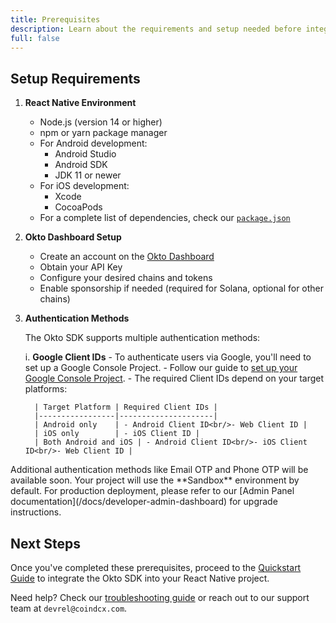 ```yaml
---
title: Prerequisites
description: Learn about the requirements and setup needed before integrating the Okto SDK into your React Native app.
full: false
---
```



## Setup Requirements

1. **React Native Environment**
   - Node.js (version 14 or higher)
   - npm or yarn package manager
   - For Android development:
     - Android Studio
     - Android SDK
     - JDK 11 or newer
   - For iOS development:
     - Xcode
     - CocoaPods
   - For a complete list of dependencies, check our [`package.json`](https://github.com/okto-hq/okto-sdkv2-react-native-template-app)

2. **Okto Dashboard Setup**
   - Create an account on the [Okto Dashboard](https://dashboard.okto.tech/)
   - Obtain your API Key
   - Configure your desired chains and tokens
   - Enable sponsorship if needed (required for Solana, optional for other chains)

3. **Authentication Methods**

   The Okto SDK supports multiple authentication methods:

      i. **Google Client IDs**
         - To authenticate users via Google, you'll need to set up a Google Console Project.
         - Follow our guide to [set up your Google Console Project](/docs/react-native-sdk/authenticate-users/google-oauth/google-console-setup-android).
         - The required Client IDs depend on your target platforms:

         | Target Platform | Required Client IDs |
         |-----------------|---------------------|
         | Android only    | - Android Client ID<br/>- Web Client ID |
         | iOS only        | - iOS Client ID |
         | Both Android and iOS | - Android Client ID<br/>- iOS Client ID<br/>- Web Client ID |

<Callout type="info">
Additional authentication methods like Email OTP and Phone OTP will be available soon.
</Callout>

<Callout title="Environment Configuration">
Your project will use the **Sandbox** environment by default. For production deployment, please refer to our [Admin Panel documentation](/docs/developer-admin-dashboard) for upgrade instructions.
</Callout>

## Next Steps

Once you've completed these prerequisites, proceed to the [Quickstart Guide](/docs/react-native-sdk/getting-started/quickstart) to integrate the Okto SDK into your React Native project.

Need help? Check our [troubleshooting guide](/docs/react-native-sdk/troubleshooting/troubleshooting) or reach out to our support team at `devrel@coindcx.com`.





